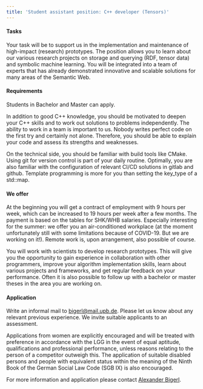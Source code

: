 ```yaml
---
title: 'Student assistant position: C++ developer (Tensors)'
---
```


#### Tasks

Your task will be to support us in the implementation and maintenance of high-impact (research) prototypes. The position allows you to learn about our various research projects on storage and querying (RDF, tensor data) and symbolic machine learning. You will be integrated into a team of experts that has already demonstrated innovative and scalable solutions for many areas of the Semantic Web.

#### Requirements

Students in Bachelor and Master can apply.

In addition to good C++ knowledge, you should be motivated to deepen your C++ skills and to work out solutions to problems independently.
The ability to work in a team is important to us. Nobody writes perfect code on the first try and certainly not alone. Therefore, you should be able to explain your code and assess its strengths and weaknesses.

On the technical side, you should be familiar with build tools like CMake. Using git for version control is part of your daily routine. Optimally, you are also familiar with the configuration of relevant CI/CD solutions in gitlab and github.
Template programming is more for you than setting the key_type of a std::map.

#### We offer

At the beginning you will get a contract of employment with 9 hours per week, which can be increased to 19 hours per week after a few months. The payment is based on the tables for SHK/WHB salaries. Especially interesting for the summer: we offer you an air-conditioned workplace (at the moment unfortunately still with some limitations because of COVID-19. But we are working on it!). Remote work is, upon arrangement, also possible of course. 

You will work with scientists to develop research prototypes.  This will give you the opportunity to gain experience in collaboration with other programmers, improve your algorithm implementation skills, learn about various projects and frameworks, and get regular feedback on your performance. Often it is also possible to follow up with a bachelor or master theses in the area you are working on.

#### Application

Write an informal mail to bigerl@mail.upb.de. Please let us know about any relevant previous experience. We invite suitable applicants to an assessment.

Applications from women are explicitly encouraged and will be treated with preference in accordance with the LGG in the event of equal aptitude, qualifications and professional performance, unless reasons relating to the person of a competitor outweigh this. The application of suitable disabled persons and people with equivalent status within the meaning of the Ninth Book of the German Social Law Code (SGB IX) is also encouraged.

For more information and application please contact [Alexander Bigerl](/AlexanderBigerl).
